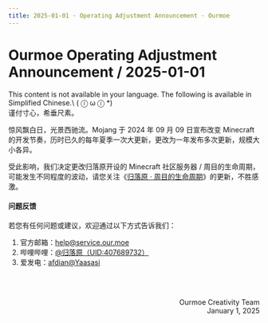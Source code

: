 ```yaml
---
title: 2025-01-01 · Operating Adjustment Announcement · Ourmoe
---
```




# Ourmoe Operating Adjustment Announcement / 2025-01-01

<Callout type="error" emoji="️🚫">
  This content is not available in your language. The following is available in Simplified Chinese.\
   ( ⓛ ω ⓛ &#42;)
</Callout>

<br/>
谨付寸心，希垂尺素。

惊风飘白日，光景西驰流。Mojang 于 2024 年 09 月 09 日宣布改变 Minecraft 的开发节奏，历时已久的每年夏季一次大更新，更改为一年发布多次更新，规模大小各异。

受此影响，我们决定更改归落原开设的 Minecraft 社区服务器 / 周目的生命周期，可能发生不同程度的波动，请您关注《[归落原 · 周目的生命周期](../../docs/wiki/lifecycle_of_playthrough)》的更新，不胜感激。


#### 问题反馈

若您有任何问题或建议，欢迎通过以下方式告诉我们：

1. 官方邮箱：help@service.our.moe
2. 哔哩哔哩：[@归落原（UID:407689732）](https://space.bilibili.com/407689732)
3. 爱发电：[afdian@Yaasasi](https://afdian.com/@Yaasasi)


<br /><br /><p align="right">Ourmoe Creativity Team<br />January 1, 2025</p>